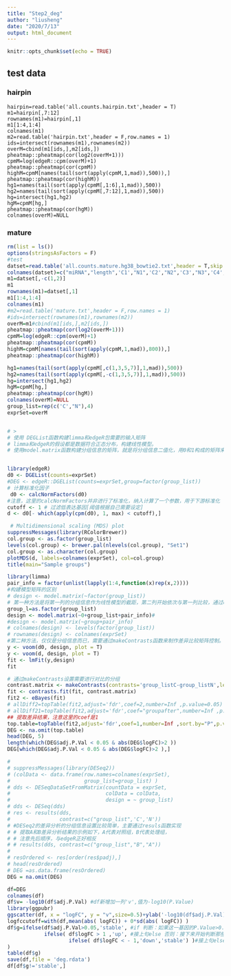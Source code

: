 ```yaml
---
title: "Step2_deg"
author: "liusheng"
date: "2020/7/13"
output: html_document
---
```


```r
knitr::opts_chunk$set(echo = TRUE)
```

## test data
### hairpin
```
hairpin=read.table('all.counts.hairpin.txt',header = T)
m1=hairpin[,7:12]
rownames(m1)=hairpin[,1]
m1[1:4,1:4]
colnames(m1)
m2=read.table('hairpin.txt',header = F,row.names = 1)
ids=intersect(rownames(m1),rownames(m2))
overM=cbind(m1[ids,],m2[ids,])
pheatmap::pheatmap(cor(log2(overM+1)))
cpmM=log(edgeR::cpm(overM)+1)
pheatmap::pheatmap(cor(cpmM))
highM=cpmM[names(tail(sort(apply(cpmM,1,mad)),500)),]
pheatmap::pheatmap(cor(highM))
hg1=names(tail(sort(apply(cpmM[,1:6],1,mad)),500))
hg2=names(tail(sort(apply(cpmM[,7:12],1,mad)),500))
hg=intersect(hg1,hg2)
hgM=cpmM[hg,]
pheatmap::pheatmap(cor(hgM))
colnames(overM)=NULL

```
### mature
```r
rm(list = ls())
options(stringsAsFactors = F)
#test
datset=read.table('all.counts.mature.hg38_bowtie2.txt',header = T,skip = 1)[,-c(2:5)]
colnames(datset)=c("miRNA","length",'C1',"N1",'C2',"N2",'C3',"N3",'C4',"N4")
m1=datset[,-c(1,2)]
m1
rownames(m1)=datset[,1]
m1[1:4,1:4]
colnames(m1)
#m2=read.table('mature.txt',header = F,row.names = 1)
#ids=intersect(rownames(m1),rownames(m2))
overM=m1#cbind(m1[ids,],m2[ids,])
pheatmap::pheatmap(cor(log2(overM+1)))
cpmM=log(edgeR::cpm(overM)+1)
pheatmap::pheatmap(cor(cpmM))
highM=cpmM[names(tail(sort(apply(cpmM,1,mad)),800)),]
pheatmap::pheatmap(cor(highM))

hg1=names(tail(sort(apply(cpmM[,c(1,3,5,7)],1,mad)),500))
hg2=names(tail(sort(apply(cpmM[,-c(1,3,5,7)],1,mad)),500))
hg=intersect(hg1,hg2)
hgM=cpmM[hg,]
pheatmap::pheatmap(cor(hgM))
colnames(overM)=NULL
group_list=rep(c('C',"N"),4)
exprSet=overM


# >
# 使用 DEGList函数构建limma和edgeR包需要的输入矩阵
# limma和edgeR的假设都是数据符合正态分布，构建线性模型。
# 使用model.matrix函数构建分组信息的矩阵，就是将分组信息二值化，用0和1构成的矩阵来代表不同的分组信息。


library(edgeR)
d0 <- DGEList(counts=exprSet)
#DEG <- edgeR::DGEList(counts=exprSet,group=factor(group_list))
# 计算标准化因子
 d0 <- calcNormFactors(d0)
#注意，这里的calcNormFactors并非进行了标准化，纳入计算了一个参数，用于下游标准化
cutoff <- 1 # 过滤低表达基因[阈值根据自己需要设定]
d <- d0[- which(apply(cpm(d0), 1, max) < cutoff),] 

 # Multidimensional scaling (MDS) plot
suppressMessages(library(RColorBrewer))
col.group <- as.factor(group_list)
levels(col.group) <- brewer.pal(nlevels(col.group), "Set1") 
col.group <- as.character(col.group)
plotMDS(d, labels=colnames(exprSet), col=col.group) 
title(main="Sample groups")

library(limma)
pair_info = factor(unlist(lapply(1:4,function(x)rep(x,2))))
#构建模型矩阵的区别
# design <- model.matrix(~factor(group_list))
# 第一种方法是将第一列的分组信息作为线性模型的截距，第二列开始依次与第一列比较，通过coef参数可以把差异分析结果依次提取出来。
group_l=as.factor(group_list)
design <- model.matrix(~0+group_list+pair_info)#
#design <- model.matrix(~group+pair_info)
# colnames(design) <- levels(factor(group_list))
# rownames(design) <- colnames(exprSet)
#第二种方法，仅仅是分组信息而已，需要通过makeContrasts函数来制作差异比较矩阵控制。
y <- voom(d0, design, plot = T)
y <- voom(d, design, plot = T)
fit <- lmFit(y,design)
fit

# 通过makeContrasts设置需要进行对比的分组
contrast.matrix <- makeContrasts(contrasts='group_listC-group_listN',levels =colnames(coef(fit)) ) #
fit <- contrasts.fit(fit, contrast.matrix) 
fit2 <- eBayes(fit)
# allDiff2=topTable(fit2,adjust='fdr',coef=2,number=Inf ,p.value=0.05) 
# allDiff21=topTable(fit2,adjust='fdr',coef="groupafter",number=Inf ,p.value=0.05)
## 提取差异结果，注意这里的coef是1
top.table=topTable(fit2,adjust='fdr',coef=1,number=Inf ,sort.by="P",p.value=0.05) 
DEG <- na.omit(top.table)
head(DEG, 5)
length(which(DEG$adj.P.Val < 0.05 & abs(DEG$logFC)>2 ))
DEG[which(DEG$adj.P.Val < 0.05 & abs(DEG$logFC)>2 ),]

# 
# suppressMessages(library(DESeq2))  
# (colData <- data.frame(row.names=colnames(exprSet), 
#                        group_list=group_list) )
# dds <- DESeqDataSetFromMatrix(countData = exprSet,
#                               colData = colData,
#                               design = ~ group_list)
# dds <- DESeq(dds) 
# res <- results(dds, 
#                contrast=c("group_list",'C','N'))
# #DESeq2的差异分析的分组信息设置比较简单，主要通过resuls函数实现
# # 提取A和B差异分析结果的示例如下，A代表对照组，B代表处理组，
# # 注意先后顺序，与edgeR正好相反
# # results(dds, contrast=c("group_list","B","A"))
# 
# resOrdered <- res[order(res$padj),]
# head(resOrdered)
# DEG =as.data.frame(resOrdered)
DEG = na.omit(DEG)

df=DEG
colnames(df)
df$v= -log10(df$adj.P.Val) #df新增加一列'v',值为-log10(P.Value)
library(ggpubr)
ggscatter(df, x = "logFC", y = "v",size=0.5)+ylab('-log10(df$adj.P.Val)')
logfccutoff=with(df,mean(abs( logFC)) + 0*sd(abs( logFC)) )
df$g=ifelse(df$adj.P.Val>0.05,'stable', #if 判断：如果这一基因的P.Value>0.01，则为stable基因
            ifelse( df$logFC > 1 ,'up', #接上句else 否则：接下来开始判断那些P.Value<0.01的基因，再if 判断：如果logFC >1.5,则为up（上调）基因
                    ifelse( df$logFC < - 1,'down','stable') )#接上句else 否则：接下来开始判断那些logFC <1.5 的基因，再if 判断：如果logFC <1.5，则为down（下调）基因，否则为stable基因
)
table(df$g)
save(df,file = 'deg.rdata')
df[df$g!='stable',]

```

